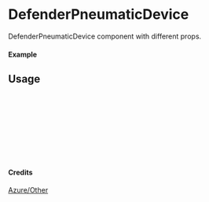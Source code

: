 
<Meta of={DefenderPneumaticDevice} title="Azure/Other/DefenderPneumaticDevice" />

# DefenderPneumaticDevice

DefenderPneumaticDevice component with different props.

#### Example

<Canvas of={DefenderPneumaticDevice.Primary} />

## Usage

```ts
import { DefenderPneumaticDevice } from "yadl-ui";

const Example = () => {
  return (
      <DefenderPneumaticDevice />
  );
};

export default Example;
```

#### Credits
[Azure/Other](https://learn.microsoft.com/en-us/azure/architecture/icons/)
